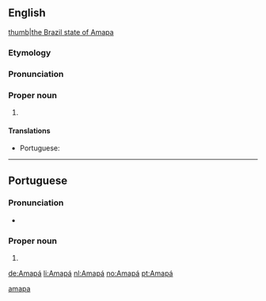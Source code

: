==English==
{{wikipedia}}
[[file: Brazil State Amapa.svg|thumb|the Brazil state of Amapa]]

===Etymology===
{{rfe||en|lang=en}}

===Pronunciation===
{{rfp||en|lang=en}}

===Proper noun===
{{en-proper noun}}

# {{place:Brazil/state|en|capital=Macapá|region=North Region}}

====Translations====
{{trans-top|a state in northern Brazil}}
* Portuguese: {{t|pt|Amapá|m}}
{{trans-mid}}
{{trans-bottom}}

[[Category:English terms spelled with Á|amapa]]

----

==Portuguese==

===Pronunciation===
* {{IPA|/ɐ.mɐ.ˈpa/|lang=pt}}

===Proper noun===
{{pt-proper noun|m}}

# {{place|pt|state|macroregion/en:North Region|c/en:Brazil|capital=pt:Macapá|t1=Amapá}}

[[de:Amapá]]
[[li:Amapá]]
[[nl:Amapá]]
[[no:Amapá]]
[[pt:Amapá]]